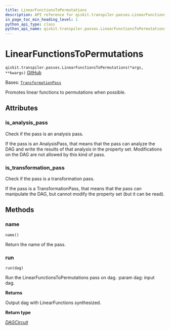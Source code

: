 ```yaml
---
title: LinearFunctionsToPermutations
description: API reference for qiskit.transpiler.passes.LinearFunctionsToPermutations
in_page_toc_min_heading_level: 1
python_api_type: class
python_api_name: qiskit.transpiler.passes.LinearFunctionsToPermutations
---
```


# LinearFunctionsToPermutations

<span id="qiskit.transpiler.passes.LinearFunctionsToPermutations" />

`qiskit.transpiler.passes.LinearFunctionsToPermutations(*args, **kwargs)` [GitHub](https://github.com/qiskit/qiskit/tree/stable/0.25/qiskit/transpiler/passes/synthesis/linear_functions_synthesis.py "view source code")

Bases: [`TransformationPass`](qiskit.transpiler.TransformationPass "qiskit.transpiler.basepasses.TransformationPass")

Promotes linear functions to permutations when possible.

## Attributes

<span id="qiskit.transpiler.passes.LinearFunctionsToPermutations.is_analysis_pass" />

### is\_analysis\_pass

Check if the pass is an analysis pass.

If the pass is an AnalysisPass, that means that the pass can analyze the DAG and write the results of that analysis in the property set. Modifications on the DAG are not allowed by this kind of pass.

<span id="qiskit.transpiler.passes.LinearFunctionsToPermutations.is_transformation_pass" />

### is\_transformation\_pass

Check if the pass is a transformation pass.

If the pass is a TransformationPass, that means that the pass can manipulate the DAG, but cannot modify the property set (but it can be read).

## Methods

### name

<span id="qiskit.transpiler.passes.LinearFunctionsToPermutations.name" />

`name()`

Return the name of the pass.

### run

<span id="qiskit.transpiler.passes.LinearFunctionsToPermutations.run" />

`run(dag)`

Run the LinearFunctionsToPermutations pass on dag. :param dag: input dag.

**Returns**

Output dag with LinearFunctions synthesized.

**Return type**

[*DAGCircuit*](qiskit.dagcircuit.DAGCircuit "qiskit.dagcircuit.dagcircuit.DAGCircuit")

